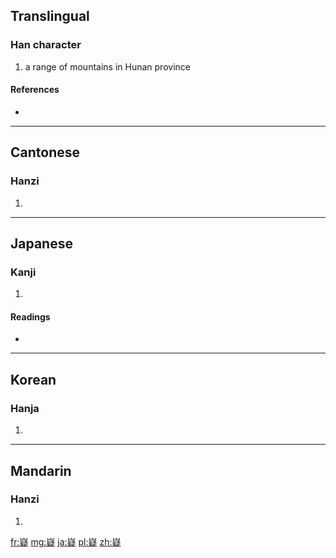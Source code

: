 ==Translingual==

===Han character===
{{Han char|rn=46|rad=山|as=14|sn=17|four=2248<sub>1</sub>|canj=山心大人 (UPKO)}}

# a range of mountains in Hunan province

====References====
* {{Han ref|kx=0321.090|dkj=08545|dj=0621.160|hdz=10803.030|uh=5DB7|ud=23991|bh=ECDA|bd=60634}}

----

==Cantonese==

===Hanzi===
{{yue-hanzi|jyut=|y=yi4}}

# {{defn|lang=yue|sort=山14}}

----

==Japanese==

===Kanji===
{{ja-kanji|grade=|rs=山14}}

# {{defn|lang=ja|sort=山14}}

====Readings====
* {{ja-readings|on=[[ぎ]] (gi), [[ぎょく]] (gyoku)|kun=[[さとい]] (satoi)}}

----

==Korean==

===Hanja===
{{ko-hanja|hangeul=의|rv=ui|mr=ŭi}}

# {{defn|lang=ko|sort=山14}}

----

==Mandarin==

===Hanzi===
{{cmn-hanzi|pin=[[nì]] ([[ni4]])|wg=ni<sup>4</sup>}}

# {{defn|lang=cmn|sort=山14}}

[[fr:嶷]]
[[mg:嶷]]
[[ja:嶷]]
[[pl:嶷]]
[[zh:嶷]]